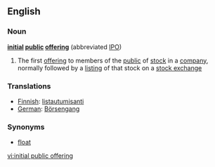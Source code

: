 {{wikipedia}}
==English==
===Noun===
'''[[initial]] [[public]] [[offering]]'''  (abbreviated [[IPO]])
# {{US}} The first [[offering]] to members of the [[public]] of [[stock]] in a [[company]], normally followed by a [[listing]] of that stock on a [[stock exchange]]

===Translations===
* [[Finnish]]: [[listautumisanti]]
* [[German]]: [[Börsengang]]
===Synonyms===
* [[float]]

[[vi:initial public offering]]